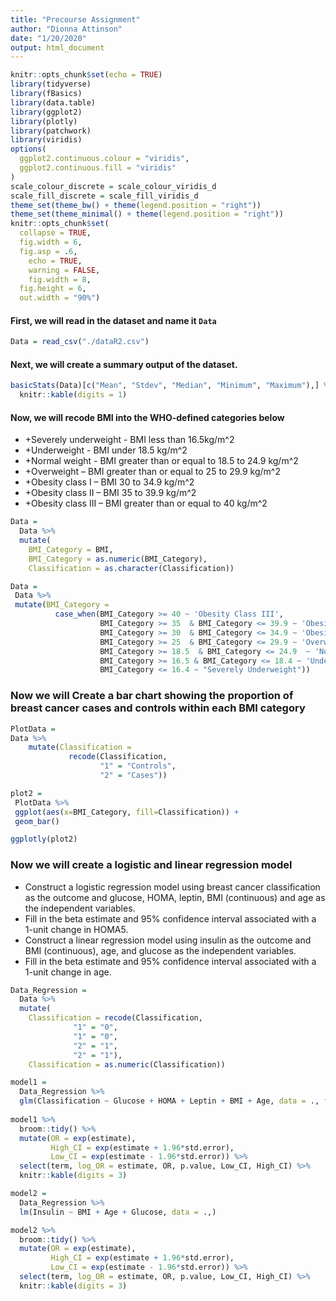 ```yaml
---
title: "Precourse Assignment"
author: "Dionna Attinson"
date: "1/20/2020"
output: html_document
---
```

```r
knitr::opts_chunk$set(echo = TRUE)
library(tidyverse)
library(fBasics)
library(data.table)
library(ggplot2)
library(plotly)
library(patchwork)
library(viridis)
options(
  ggplot2.continuous.colour = "viridis",
  ggplot2.continuous.fill = "viridis"
)
scale_colour_discrete = scale_colour_viridis_d
scale_fill_discrete = scale_fill_viridis_d
theme_set(theme_bw() + theme(legend.position = "right"))
theme_set(theme_minimal() + theme(legend.position = "right"))
knitr::opts_chunk$set(
  collapse = TRUE,
  fig.width = 6,
  fig.asp = .6,
	echo = TRUE,
	warning = FALSE,
	fig.width = 8, 
  fig.height = 6,
  out.width = "90%")
```

#### First, we will read in the dataset and name it `Data`
```r
Data = read_csv("./dataR2.csv")
```
#### Next, we will create a summary output of the dataset. 
```r
basicStats(Data)[c("Mean", "Stdev", "Median", "Minimum", "Maximum"),] %>% 
  knitr::kable(digits = 1)
```

#### Now, we will recode BMI into the WHO-defined categories below 
* +Severely underweight - BMI less than 16.5kg/m^2 
* +Underweight - BMI under 18.5 kg/m^2 
* +Normal weight - BMI greater than or equal to 18.5 to 24.9 kg/m^2 
* +Overweight – BMI greater than or equal to 25 to 29.9 kg/m^2 
* +Obesity class I – BMI 30 to 34.9 kg/m^2 
* +Obesity class II – BMI 35 to 39.9 kg/m^2 
* +Obesity class III – BMI greater than or equal to 40 kg/m^2

```r
Data = 
  Data %>% 
  mutate(
    BMI_Category = BMI,
    BMI_Category = as.numeric(BMI_Category),
    Classification = as.character(Classification))
```

```r
Data = 
 Data %>% 
 mutate(BMI_Category = 
          case_when(BMI_Category >= 40 ~ 'Obesity Class III',
                    BMI_Category >= 35  & BMI_Category <= 39.9 ~ 'Obesity Class II',
                    BMI_Category >= 30  & BMI_Category <= 34.9 ~ 'Obesity Class I',
                    BMI_Category >= 25  & BMI_Category <= 29.9 ~ 'Overweight',
                    BMI_Category >= 18.5  & BMI_Category <= 24.9  ~ 'Normal Weight',
                    BMI_Category >= 16.5 & BMI_Category <= 18.4 ~ 'Underweight',
                    BMI_Category <= 16.4 ~ "Severely Underweight"))
```
### Now we will Create a bar chart showing the proportion of breast cancer cases and controls within each BMI category
```r
PlotData = 
Data %>% 
    mutate(Classification = 
             recode(Classification,
                    "1" = "Controls",
                    "2" = "Cases"))
```

```r
plot2 = 
 PlotData %>% 
 ggplot(aes(x=BMI_Category, fill=Classification)) +
 geom_bar() 

ggplotly(plot2)
```

### Now we will create a logistic and linear regression model 
* Construct a logistic regression model using breast cancer classification as the outcome and glucose, HOMA, leptin, BMI (continuous) and age as the independent variables. 
* Fill in the beta estimate and 95% confidence interval associated with a 1-unit change in HOMA5.
* Construct a linear regression model using insulin as the outcome and BMI (continuous), age, and glucose as the independent variables. 
* Fill in the beta estimate and 95% confidence interval associated with a 1-unit change in age.
```r
Data_Regression = 
  Data %>% 
  mutate(
    Classification = recode(Classification, 
              "1" = "0", 
              "1" = "0",
              "2" = "1",
              "2" = "1"),
    Classification = as.numeric(Classification))
```

```r
model1 = 
  Data_Regression %>% 
  glm(Classification ~ Glucose + HOMA + Leptin + BMI + Age, data = ., family =  binomial())
 
model1 %>% 
  broom::tidy() %>% 
  mutate(OR = exp(estimate),
         High_CI = exp(estimate + 1.96*std.error),
         Low_CI = exp(estimate - 1.96*std.error)) %>% 
  select(term, log_OR = estimate, OR, p.value, Low_CI, High_CI) %>% 
  knitr::kable(digits = 3)
```

```r
model2 = 
  Data_Regression %>% 
  lm(Insulin ~ BMI + Age + Glucose, data = .,)

model2 %>% 
  broom::tidy() %>% 
  mutate(OR = exp(estimate),
         High_CI = exp(estimate + 1.96*std.error),
         Low_CI = exp(estimate - 1.96*std.error)) %>% 
  select(term, log_OR = estimate, OR, p.value, Low_CI, High_CI) %>% 
  knitr::kable(digits = 3)
```

